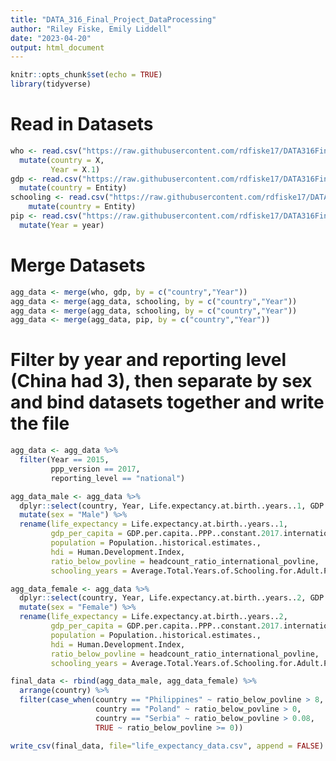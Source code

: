 ```yaml
---
title: "DATA_316_Final_Project_DataProcessing"
author: "Riley Fiske, Emily Liddell"
date: "2023-04-20"
output: html_document
---
```


```r
knitr::opts_chunk$set(echo = TRUE)
library(tidyverse)
```

# Read in Datasets
```r

who <- read.csv("https://raw.githubusercontent.com/rdfiske17/DATA316FinalProject/main/Datasets/WHO.csv") %>%
  mutate(country = X,
         Year = X.1)
gdp <- read.csv("https://raw.githubusercontent.com/rdfiske17/DATA316FinalProject/main/Datasets/human-development-index-vs-gdp-per-capita.csv") %>%
  mutate(country = Entity)
schooling <- read.csv("https://raw.githubusercontent.com/rdfiske17/DATA316FinalProject/main/Datasets/mean-years-of-schooling-long-run.csv") %>%
    mutate(country = Entity)
pip <- read.csv("https://raw.githubusercontent.com/rdfiske17/DATA316FinalProject/main/Datasets/pip_dataset.csv") %>%
  mutate(Year = year)

```


# Merge Datasets
```r

agg_data <- merge(who, gdp, by = c("country","Year"))
agg_data <- merge(agg_data, schooling, by = c("country","Year"))
agg_data <- merge(agg_data, schooling, by = c("country","Year"))
agg_data <- merge(agg_data, pip, by = c("country","Year"))
```


# Filter by year and reporting level (China had 3), then separate by sex and bind datasets together and write the file
```r

agg_data <- agg_data %>%
  filter(Year == 2015,
         ppp_version == 2017,
         reporting_level == "national")

agg_data_male <- agg_data %>%
  dplyr::select(country, Year, Life.expectancy.at.birth..years..1, GDP.per.capita..PPP..constant.2017.international..., Population..historical.estimates., Human.Development.Index, headcount_ratio_international_povline, Average.Total.Years.of.Schooling.for.Adult.Population..Lee.Lee..2016...Barro.Lee..2018..and.UNDP..2018...x) %>%
  mutate(sex = "Male") %>%
  rename(life_expectancy = Life.expectancy.at.birth..years..1,
         gdp_per_capita = GDP.per.capita..PPP..constant.2017.international...,
         population = Population..historical.estimates.,
         hdi = Human.Development.Index,
         ratio_below_povline = headcount_ratio_international_povline,
         schooling_years = Average.Total.Years.of.Schooling.for.Adult.Population..Lee.Lee..2016...Barro.Lee..2018..and.UNDP..2018...x)

agg_data_female <- agg_data %>%
  dplyr::select(country, Year, Life.expectancy.at.birth..years..2, GDP.per.capita..PPP..constant.2017.international..., Population..historical.estimates., Human.Development.Index, headcount_ratio_international_povline, Average.Total.Years.of.Schooling.for.Adult.Population..Lee.Lee..2016...Barro.Lee..2018..and.UNDP..2018...x) %>%
  mutate(sex = "Female") %>%
  rename(life_expectancy = Life.expectancy.at.birth..years..2,
         gdp_per_capita = GDP.per.capita..PPP..constant.2017.international...,
         population = Population..historical.estimates.,
         hdi = Human.Development.Index,
         ratio_below_povline = headcount_ratio_international_povline,
         schooling_years = Average.Total.Years.of.Schooling.for.Adult.Population..Lee.Lee..2016...Barro.Lee..2018..and.UNDP..2018...x)

final_data <- rbind(agg_data_male, agg_data_female) %>%
  arrange(country) %>%
  filter(case_when(country == "Philippines" ~ ratio_below_povline > 8,
                   country == "Poland" ~ ratio_below_povline > 0,
                   country == "Serbia" ~ ratio_below_povline > 0.08,
                   TRUE ~ ratio_below_povline >= 0))

write_csv(final_data, file="life_expectancy_data.csv", append = FALSE)

```